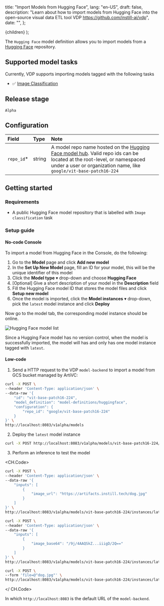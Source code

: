   title: "Import Models from Hugging Face",
  lang: "en-US",
  draft: false,
  description:
    "Learn about how to import models from Hugging Face into the open-source visual data ETL tool VDP https://github.com/instill-ai/vdp",
  date: "",
};

  <DocsLayout meta={meta}>{children}</DocsLayout>
);

The `Hugging Face` model definition allows you to import models from a [Hugging Face](https://huggingface.co/models) repository.

## Supported model tasks

Currently, VDP supports importing models tagged with the following tasks

- ✅ [Image Classification](https://huggingface.co/models?pipeline_tag=image-classification&sort=downloads)

## Release stage

`Alpha`

## Configuration

| Field       | Type   | Note                                                                                                                                                                                                                          |
| :---------- | :----- | :---------------------------------------------------------------------------------------------------------------------------------------------------------------------------------------------------------------------------- |
| `repo_id`\* | string | A model repo name hosted on the [Hugging Face model hub](https://huggingface.co/models). Valid repo ids can be located at the root-level, or namespaced under a user or organization name, like `google/vit-base-patch16-224` |

## Getting started

### Requirements

- A public Hugging Face model repository that is labelled with `Image classification` task

### Setup guide

#### No-code Console

To import a model from Hugging Face in the Console, do the following:

1. Go to the **Model** page and click **Add new model**
2. In the **Set Up New Model** page, fill an ID for your model, this will be the unique identifier of this model
3. Click the **Model type** ▾ drop-down and choose **Hugging Face**
4. [Optional] Give a short description of your model in the **Description** field
5. Fill the Hugging Face model ID that stores the model files and click **Setup new model**
6. Once the model is imported, click the **Model instances** ▾ drop-down, pick the `latest` model instance and click **Deploy**

Now go to the model tab, the corresponding model instance should be online.

![Hugging Face model list](/docs-assets/import-models/hf-model-list.png)

Since a Hugging Face model has no version control, when the model is successfully imported, the model will has and only has one model instance tagged with `latest`.

#### Low-code

1. Send a HTTP request to the VDP `model-backend` to import a model from GCS bucket managed by ArtiVC:

```bash cURL
curl -X POST \
--header 'Content-Type: application/json' \
--data-raw '{
    "id": "vit-base-patch16-224",
    "model_definition": "model-definitions/huggingface",
    "configuration": {
        "repo_id": "google/vit-base-patch16-224"
    }
}' \
http://localhost:8083/v1alpha/models
```

2. Deploy the `latest` model instance

```bash cURL
curl -X POST http://localhost:8083/v1alpha/models/vit-base-patch16-224/instances/latest:deploy
```

3. Perform an inference to test the model

<CH.Code>

```bash remote
curl -X POST \
--header 'Content-Type: application/json' \
--data-raw '{
    "inputs": [
        {
            "image_url": "https://artifacts.instill.tech/dog.jpg"
        }
    ]
}' \
http://localhost:8083/v1alpha/models/vit-base-patch16-224/instances/latest:test
```

```bash base64
curl -X POST \
--header 'Content-Type: application/json' \
--data-raw '{
    "inputs": [
        {
            "image_base64": "/9j/4AAQSkZ...iiigD/2Q=="
        }
    ]
}' \
http://localhost:8083/v1alpha/models/vit-base-patch16-224/instances/latest:test
```

```bash multipart
curl -X POST \
--form 'file=@"dog.jpg"' \
http://localhost:8083/v1alpha/models/vit-base-patch16-224/instances/latest:test-multipart
```

</ CH.Code>

In which `http://localhost:8083` is the default URL of the `model-backend`.
